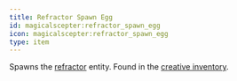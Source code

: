 ```yaml
---
title: Refractor Spawn Egg
id: magicalscepter:refractor_spawn_egg
icon: magicalscepter:refractor_spawn_egg
type: item
---
```


Spawns the [refractor](../entities/refractor) entity. Found in the [creative inventory](https://minecraft.wiki/w/Creative_inventory).